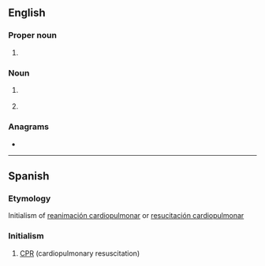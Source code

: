 ==English==
{{wikipedia}}

===Proper noun===
{{en-proper noun}}

# {{lb|en|politics}} {{initialism of|w:Revolutionary Communist Party|Revolutionary Communist Party|lang=en}}

===Noun===
{{en-noun}}

# {{lb|en|mechanical engineering}} {{initialism of|w:Reinforced Concrete Pipe|reinforced concrete pipe|lang=en}}
# {{lb|en|software}} {{initialism of|w:rich client platform|lang=en}}

===Anagrams===
* {{anagrams|en|a=cpr|CPR|CRP|P.R.C.|PCR|PRC|RPC}}

----

==Spanish==

===Etymology===
Initialism of [[reanimación cardiopulmonar]] or [[resucitación cardiopulmonar]]

===Initialism===
{{rfc-header|Initialism}}
{{head|es|initialism}}

# [[CPR]] (cardiopulmonary resuscitation)